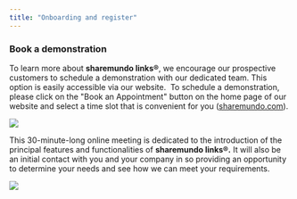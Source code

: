 ```yaml
---
title: "Onboarding and register"
---
```


### Book a demonstration

To learn more about **sharemundo links®**, we encourage our prospective customers to schedule a demonstration with our dedicated team. This option is easily accessible via our website.  To schedule a demonstration, please click on the "Book an Appointment" button on the home page of our website and select a time slot that is convenient for you ([sharemundo.com](https://sharemundo.com/rendez-vous/)).

![](/Captured'écran2025-02-03124617.png)

This 30-minute-long online meeting is dedicated to the introduction of the principal features and functionalities of **sharemundo links®.** It will also be an initial contact with you and your company in so providing an opportunity to determine your needs and see how we can meet your requirements.

![](/Captured'écran2025-02-03124414.png)